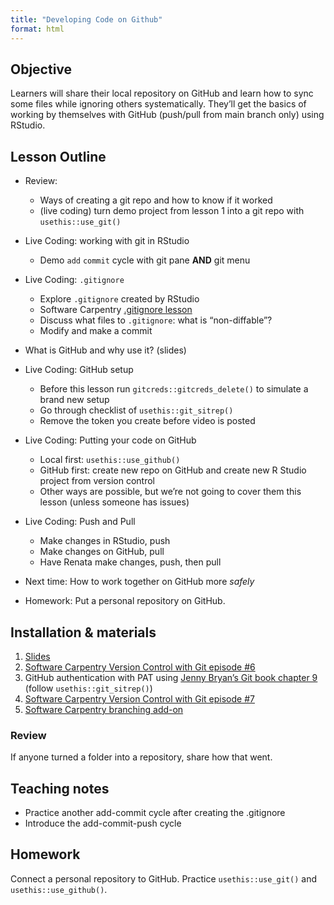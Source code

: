 ```yaml
---
title: "Developing Code on Github"
format: html
---
```


## Objective

Learners will share their local repository on GitHub and learn how to sync some files while ignoring others systematically.
They'll get the basics of working by themselves with GitHub (push/pull from main branch only) using RStudio.

## Lesson Outline

-   Review:

    -   Ways of creating a git repo and how to know if it worked
    -   (live coding) turn demo project from lesson 1 into a git repo with `usethis::use_git()`

-   Live Coding: working with git in RStudio

    -   Demo `add` `commit` cycle with git pane **AND** git menu

-   Live Coding: `.gitignore`

    -   Explore `.gitignore` created by RStudio
    -   Software Carpentry [.gitignore lesson](https://swcarpentry.github.io/git-novice/06-ignore)
    -   Discuss what files to `.gitignore`: what is "non-diffable"?
    -   Modify and make a commit

-   What is GitHub and why use it?
    (slides)

-   Live Coding: GitHub setup

    -   Before this lesson run `gitcreds::gitcreds_delete()` to simulate a brand new setup
    -   Go through checklist of `usethis::git_sitrep()`
    -   Remove the token you create before video is posted

-   Live Coding: Putting your code on GitHub

    -   Local first: `usethis::use_github()`
    -   GitHub first: create new repo on GitHub and create new R Studio project from version control
    -   Other ways are possible, but we're not going to cover them this lesson (unless someone has issues)

-   Live Coding: Push and Pull

    -   Make changes in RStudio, push
    -   Make changes on GitHub, pull
    -   Have Renata make changes, push, then pull

-   Next time: How to work together on GitHub more *safely*

-   Homework: Put a personal repository on GitHub.

## Installation & materials

1.  [Slides](slides.qmd)
2.  [Software Carpentry Version Control with Git episode #6](https://swcarpentry.github.io/git-novice/06-ignore)
3.  GitHub authentication with PAT using [Jenny Bryan's Git book chapter 9](https://happygitwithr.com/https-pat.html) (follow `usethis::git_sitrep()`)
4.  [Software Carpentry Version Control with Git episode #7](https://swcarpentry.github.io/git-novice/07-github)
5.  [Software Carpentry branching add-on](http://erdavenport.github.io/git-lessons/10-branching)

### Review

If anyone turned a folder into a repository, share how that went.

```{=html}
<!--
## Previous notes

### Modifications

-   Provide a large .csv file, ask students to move into pilot-analyses repo within a data folder using cd and filepaths
-   If RStudio project was initialized as a git repo, should already have `.gitignore`. View and explain and practice adding something.
-   Go with HTTPS + PAT setup, not SSH, but still mention SSH.
-   Connect local git repo to GitHub with `usethis::use_github()`
-   Create new repository entitled `repro-DS-workshop` on GitHub; can include README, license, and .gitignore. Clone locally to wherever course materials are organized
-   Show how checking out a branch literally changes the local files
-->
```
## Teaching notes

-   Practice another add-commit cycle after creating the .gitignore
-   Introduce the add-commit-push cycle

## Homework

Connect a personal repository to GitHub.
Practice `usethis::use_git()` and `usethis::use_github()`.
